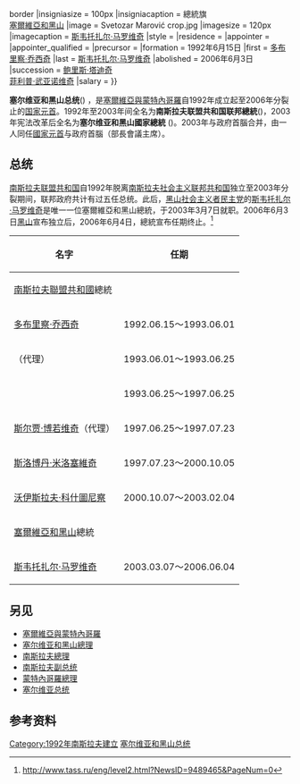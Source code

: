 {{NoteTA|G1=Country}}
{{Refimprove|time=2020-08-03T08:17:33+00:00}}
{{Infobox official post
|post            = 總統
|body            = 塞爾維亞和黑山
|insignia        = Flag of the President of Yugoslavia (1993–2003).svg{{!}}border
|insigniasize    = 100px
|insigniacaption = 總統旗<br />[[塞爾維亞和黑山|塞爾維亞和黑山]]
|image           = Svetozar Marović crop.jpg
|imagesize       = 120px
|imagecaption    = [[斯韦托扎尔·马罗维奇|斯韦托扎尔·马罗维奇]]
|style           = 
|residence       = 
|appointer       = 
|appointer_qualified = 
|precursor      = 
|formation      = 1992年6月15日
|first          = [[多布里察·乔西奇|多布里察·乔西奇]]
|last           = [[斯韦托扎尔·马罗维奇|斯韦托扎尔·马罗维奇]]
|abolished      = 2006年6月3日
|succession     = {{flagicon image|Flag of the President of Serbia.svg}} [[鲍里斯·塔迪奇|鲍里斯·塔迪奇]]<br />{{flagicon image|Presidential Standard of Montenegro.svg}} [[菲利普·武亚诺维奇|菲利普·武亚诺维奇]]
|salary         = 
}}

'''塞尔维亚和黑山总统'''({{lang-sr|Председник Србије и Црне Горе|italic=yes}}) ，是[[塞爾維亞與蒙特內哥羅|塞爾維亞與蒙特內哥羅]]自1992年成立起至2006年分裂止的[[国家元首|国家元首]]。1992年至2003年间全名为'''南斯拉夫联盟共和国联邦總統'''({{lang-sr|Председник Савезне Републике Југославије|italic=yes}})，2003年宪法改革后全名为'''塞尔维亚和黑山國家總統''' ({{lang-sr|Председник Србије и Црне Горе / Председник Савета министара Србије и Црне Горе|italic=yes}})。2003年与政府首腦合并，由一人同任[[國家元首|國家元首]]与政府首腦（部長會議主席）。

== 总统 ==
[[南斯拉夫联盟共和国|南斯拉夫联盟共和国]]自1992年脱离[[南斯拉夫社会主义联邦共和国|南斯拉夫社会主义联邦共和国]]独立至2003年分裂期间，联邦政府共计有过五任总统。此后，[[黑山社会主义者民主党|黑山社会主义者民主党]]的[[斯韦托扎尔·马罗维奇|斯韦托扎尔·马罗维奇]]是唯一一位塞爾維亞和黑山總統，于2003年3月7日就职。2006年6月3日[[黑山|黑山]]宣布独立后，2006年6月4日，總統宣布任期终止。<ref>http://www.tass.ru/eng/level2.html?NewsID=9489465&PageNum=0{{dead link|date=December 2017 |bot=InternetArchiveBot |fix-attempted=yes }}</ref>
{| class="wikitable"
! 名字
! 任期
|-
!colspan=2| [[南斯拉夫聯盟共和國|南斯拉夫聯盟共和國]]總統
|-
| [[多布里察·乔西奇|多布里察·乔西奇]]
| 1992.06.15～1993.06.01
|-
| {{le|米洛什·拉杜洛维奇|Miloš Radulović (politician)}}（代理）
| 1993.06.01～1993.06.25
|-
| {{le|佐兰·利利奇|Zoran Lilić}}
| 1993.06.25～1997.06.25
|-
| [[斯尔贾·博若维奇|斯尔贾·博若维奇]]（代理）
| 1997.06.25～1997.07.23
|-
| [[斯洛博丹·米洛塞維奇|斯洛博丹·米洛塞維奇]]
| 1997.07.23～2000.10.05
|-
| [[沃伊斯拉夫·科什圖尼察|沃伊斯拉夫·科什圖尼察]]
| 2000.10.07～2003.02.04
|-
!colspan=2| [[塞爾維亞和黑山|塞爾維亞和黑山]]總統
|-
| [[斯韦托扎尔·马罗维奇|斯韦托扎尔·马罗维奇]]
| 2003.03.07～2006.06.04
|}


== 另见 ==

* [[塞爾維亞與蒙特內哥羅|塞爾維亞與蒙特內哥羅]]
* [[塞尔维亚和黑山總理|塞尔维亚和黑山總理]]
* [[南斯拉夫總理|南斯拉夫總理]]
* [[南斯拉夫副总统|南斯拉夫副总统]]
* [[蒙特內哥羅總理|蒙特內哥羅總理]]
* [[塞尔维亚总统|塞尔维亚总统]]

== 参考资料 ==
{{reflist}}

{{歐洲國家元首}}
{{南斯拉夫國家元首}}
[[Category:1992年南斯拉夫建立|Category:1992年南斯拉夫建立]]
[[Category:塞尔维亚和黑山总统|]]